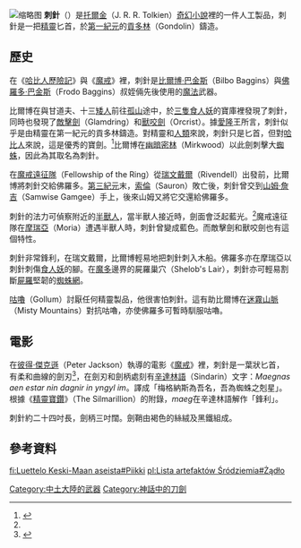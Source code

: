 {{noteTA
|G1=LR
}}
[[File:EMP_2015-06_Elven_Blade_-_Sting_(Hobbit).jpg|缩略图]]
'''刺針'''（{{lang-en|Sting}}）是[[托爾金|托爾金]]（J. R. R. Tolkien）[[奇幻小說|奇幻小說]]裡的一件人工製品，刺針是一把[[精靈_(中土大陸)|精靈]]匕首，於[[第一紀元|第一紀元]]的[[貢多林|貢多林]]（Gondolin）鑄造。

==歷史==
在《[[哈比人歷險記|哈比人歷險記]]》與《[[魔戒|魔戒]]》裡，刺針是[[比爾博·巴金斯|比爾博·巴金斯]]（Bilbo Baggins）與[[佛羅多·巴金斯|佛羅多·巴金斯]]（Frodo Baggins）叔姪倆先後使用的[[魔法|魔法]]武器。

比爾博在與甘道夫、十三[[矮人_(中土大陸)|矮人]]前往[[孤山_(托爾金小說)|孤山]]途中，於[[伯特、湯姆和威廉|三隻食人妖]]的寶庫裡發現了刺針，同時也發現了[[敵擊劍|敵擊劍]]（Glamdring）和[[獸咬劍|獸咬劍]]（Orcrist）。據[[愛隆|愛隆]]王所言，刺針似乎是由精靈在第一紀元的貢多林鑄造。對精靈和[[人類_(中土大陸)|人類]]來說，刺針只是匕首，但對[[哈比人|哈比人]]來說，這是優秀的寶劍。<ref name="聖劍傳說"> {{Cite book | author = 佐藤俊之 | title = 《聖劍傳說》 | location = 臺灣 | publisher = 奇幻基地 | date = 2005-04-29 | pages = 169頁 | ISBN = 9867576721 | language = zh-hant  }} </ref>比爾博在[[幽暗密林|幽暗密林]]（Mirkwood）以此劍刺擊大[[蜘蛛|蜘蛛]]，因此為其取名為刺針。

在[[魔戒遠征隊|魔戒遠征隊]]（Fellowship of the Ring）從[[瑞文戴爾|瑞文戴爾]]（Rivendell）出發前，比爾博將刺針交給佛羅多。[[第三紀元|第三紀元]]末，[[索倫_(魔戒)|索倫]]（Sauron）敗亡後，刺針曾交到[[山姆·詹吉|山姆·詹吉]]（Samwise Gamgee）手上，後來山姆又將它交還給佛羅多。

刺針的法力可偵察附近的[[半獸人|半獸人]]，當半獸人接近時，劍面會泛起藍光。<ref name="聖劍傳說" />魔戒遠征隊在[[摩瑞亞|摩瑞亞]]（Moria）遭遇半獸人時，刺針曾變成藍色。而敵擊劍和獸咬劍也有這個特性。

刺針非常鋒利，在瑞文戴爾，比爾博輕易地把刺針刺入木船。佛羅多亦在摩瑞亞以刺針刺傷[[食人妖|食人妖]]的腳。在[[魔多|魔多]]邊界的屍羅巢穴（Shelob's Lair），刺針亦可輕易割斷[[屍羅_(魔戒)|屍羅]]堅韌的[[蜘蛛網|蜘蛛網]]。

[[咕嚕|咕嚕]]（Gollum）討厭任何精靈製品，他很害怕刺針。這有助比爾博在[[迷霧山脈|迷霧山脈]]（Misty Mountains）對抗咕嚕，亦使佛羅多可暫時馴服咕嚕。

== 電影 ==

在[[彼得·傑克遜|彼得·傑克遜]]（Peter Jackson）執導的電影《[[魔戒電影三部曲|魔戒]]》裡，刺針是一葉狀匕首，有柔和曲線的劍刃<ref>{{Cite book|title=《魔戒武器聖戰》|last=克理斯·史密斯|publisher=奇幻基地|year=2003年12月|isbn=986-7576-12-8|location=臺北| language = zh-hant  }}</ref>，在劍刃和劍柄處刻有[[辛達林語|辛達林語]]（Sindarin）文字：''Maegnas aen estar nin dagnir in yngyl im''。譯成「梅格納斯為吾名，吾為蜘蛛之剋星」。根據《[[精靈寶鑽|精靈寶鑽]]》（The Silmarillion）的附錄，''maeg''在辛達林語解作「鋒利」。

刺針約二十四吋長，劍柄三吋闊。劍鞘由褐色的絲絨及黑鐵組成。

== 參考資料 ==
{{Reflist}}

{{Meweapons}}
{{哈比人歷險記}}

{{DEFAULTSORT:Sting, The}}
[[Category:中土大陸的武器|Category:中土大陸的武器]]
[[Category:神話中的刀劍|Category:神話中的刀劍]]

[[fi:Luettelo_Keski-Maan_aseista#Piikki|fi:Luettelo Keski-Maan aseista#Piikki]]
[[pl:Lista_artefaktów_Śródziemia#Żądło|pl:Lista artefaktów Śródziemia#Żądło]]